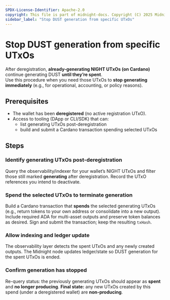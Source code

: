 ```yaml
---
SPDX-License-Identifier: Apache-2.0
copyright: This file is part of midnight-docs. Copyright (C) 2025 Midnight Foundation. Licensed under the Apache License, Version 2.0 (the "License"); You may not use this file except in compliance with the License. You may obtain a copy of the License at http://www.apache.org/licenses/LICENSE-2.0 Unless required by applicable law or agreed to in writing, software distributed under the License is distributed on an "AS IS" BASIS, WITHOUT WARRANTIES OR CONDITIONS OF ANY KIND, either express or implied. See the License for the specific language governing permissions and limitations under the License.
sidebar_label: "Stop DUST generation from specific UTxOs"
---
```



# Stop DUST generation from specific UTxOs

After deregistration, **already-generating NIGHT UTxOs (on Cardano)** continue generating DUST **until they’re spent**.  
Use this procedure when you need those UTxOs to **stop generating immediately** (e.g., for operational, accounting, or policy reasons).

## Prerequisites

- The wallet has been **deregistered** (no active registration UTxO).
- Access to tooling (DApp or CLI/SDK) that can:
  - list generating UTxOs post-deregistration
  - build and submit a Cardano transaction spending selected UTxOs

## Steps

### Identify generating UTxOs post-deregistration
<StepsProvider>
  <Step>Query the observability/indexer for your wallet’s NIGHT UTxOs and filter those still marked <strong>generating</strong> after deregistration.</Step>
  <Step>Record the UTxO references you intend to deactivate.</Step>
</StepsProvider>

### Spend the selected UTxOs to terminate generation
<StepsProvider>
  <Step>Build a Cardano transaction that <strong>spends</strong> the selected generating UTxOs (e.g., return tokens to your own address or consolidate into a new output).</Step>
  <Step>Include required ADA for multi-asset outputs and preserve token balances as desired.</Step>
  <Step>Sign and submit the transaction; keep the resulting <code>txHash</code>.</Step>
</StepsProvider>

### Allow indexing and ledger update
<StepsProvider>
  <Step>The observability layer detects the spent UTxOs and any newly created outputs.</Step>
  <Step>The Midnight node updates ledger/state so DUST generation for the spent UTxOs is ended.</Step>
</StepsProvider>

### Confirm generation has stopped
<StepsProvider>
  <Step>Re-query status: the previously generating UTxOs should appear as <strong>spent</strong> and <strong>no longer producing</strong>.</Step>
  <Step><strong>Final state:</strong> any new UTxOs created by this spend (under a deregistered wallet) are <strong>non-producing</strong>.</Step>
</StepsProvider>
